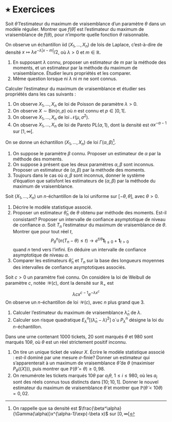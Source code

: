 # ٭ Exercices {.unnumbered}

:::{#exr-mlef}

Soit $\hat{\theta}$ l'estimateur du maximum de vraisemblance d'un paramètre $\theta$ dans un modèle régulier. Montrer que $f(\hat{\theta})$ est l'estimateur du maximum de vraisemblance de $f(\theta)$, pour n'importe quelle fonction $\theta$ raisonnable. 

:::

:::{#exr-laplace}

On observe un échantillon iid $(X_1, \dotsc, X_n)$ de lois de Laplace, c'est-à-dire de densité $x\mapsto \lambda e^{-\lambda|x-m|} / 2$, où $\lambda>0$ et $m\in \mathbb{R}$. 

1. En supposant $\lambda$ connu, proposer un estimateur de $m$ par la méthode des moments, et un estimateur par la méthode du maximum de vraisemblance.  Étudier leurs propriétés et les comparer. 
2. Même question lorsque ni $\lambda$ ni $m$ ne sont connus. 

:::

:::{#exr-exemv}

Calculer l'estimateur du maximum de vraisemblance et étudier ses propriétés dans les cas suivants : 
 
1. On observe $X_1, \dotsc, X_n$ de loi de Poisson de paramètre $\lambda>0$. 
2. On observe $X \sim \mathrm{Bin}(n,p)$ où $n$ est connu et $p\in ]0,1[$. 
3. On observe $X_1, \dotsc, X_n$ de loi $\mathscr{N}(\mu,\sigma^2)$. 
4. On observe $X_1, \dotsc, X_n$ de loi de Pareto $\mathrm{PL}(\alpha,1)$, dont la densité est $\alpha x^{-\alpha-1}$ sur $[1,\infty[$. 

:::

:::{#exr-gammaemv}

On se donne un échantillon $(X_1,\dots,X_n)$ de loi $\Gamma(\alpha, \beta)$^[On rappelle que sa densité est $\frac{\beta^\alpha}{\Gamma(\alpha)}x^{\alpha-1}\exp(-\beta x)$ sur $[0,\infty[$].

1. On suppose le paramètre $\beta$ connu. Proposer un estimateur de $\alpha$ par la méthode des moments.
2. On suppose à présent que les deux paramètres $\alpha, \beta$ sont inconnus. Proposer un estimateur de $(\alpha,\beta)$ par la méthode des moments.
3. Toujours dans le cas où $\alpha, \beta$ sont inconnus, donner le système d'équation que satisfont les estimateurs de $(\alpha, \beta)$ par la méthode du maximum de vraisemblance.

:::

:::{#exr-unifemv}

Soit $(X_1,\dots,X_n)$ un $n$-échantillon de la loi uniforme
sur $[-\theta,\theta]$, avec $\theta>0$. 

1. Décrire le modèle statistique associé.
2. Proposer un estimateur  $\hat \theta_n$ de $\theta$ obtenu par 
méthode des moments. Est-il consistant? Proposer un intervalle de confiance asymptotique de niveau de confiance $\alpha$.
\item Soit $T_n$ l'estimateur du maximum de vraisemblance de $\theta$. Montrer que pour tout réel $t$, 
$$P_\theta^n\left(n(T_n-\theta)\leq t\right)\to e^{t/\theta}
\mathbf{1}_{t\leq 0}+\mathbf{1}_{t> 0}$$
quand $n$ tend vers l'infini. En déduire un intervalle de confiance asymptotique de niveau $\alpha$.
3. Comparer les estimateurs $\hat \theta_n$ et $T_n$ sur la base des longueurs moyennes des intervalles de confiance asymptotiques associés.

:::

:::{#exr-weibullemv}

Soit $c>0$ un paramètre fixé connu. On considère la loi de Weibull de paramètre $c$, notée $\mathscr{W}(c)$, dont la densité sur $\mathbb{R}_+$ est
$$\lambda c x^{c-1}e^{-\lambda x^c}$$
On observe un $n$-échantillon de loi $\mathscr{W}(c)$, avec $n$ plus grand que 3.

1. Calculer l'estimateur du maximum  de vraisemblance  $\hat \lambda_n$ de $\lambda$.
2. Calculer son risque quadratique
$E_\lambda^n\left[(\hat \lambda_n-\lambda)^2\right]$ o\`u $P_\lambda^n$ désigne la loi du $n$-échantillon.


:::


:::{#exr-buse}

Dans une urne contenant 1000 tickets, 20 sont marqués $\theta$ et 980 sont marqués  $10\theta$, où $\theta$ est un réel strictement positif inconnu.

1. On tire un unique ticket de valeur $X$. Écrire le modèle statistique associé : est-il dominé par une mesure $\sigma$-finie?  Donner un estimateur qui s'apparenterait à un maximum de vraisemblance $\hat{\theta}$ de $\theta$ (maximiser $P_\theta(\{X\})$), puis montrer que $\mathbb{P}(\hat{\theta}=\theta)\geq 0,98.$
2.  On renumérote les tickets marqués $10\theta$ par $a_i \theta$, $1 \leq i \leq 980$, où les $a_i$ sont des réels connus tous distincts dans $[10;10,1]$. Donner le nouvel estimateur du maximum de vraisemblance $\tilde{\theta}$ et montrer que $\mathbb{P}(\tilde{\theta}<10 \theta)=0,02.$

:::
